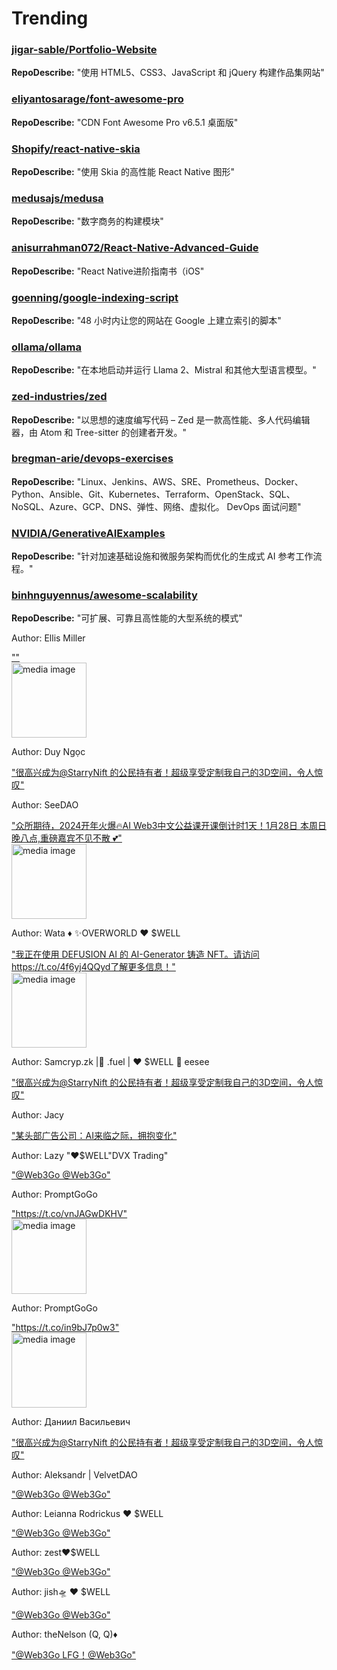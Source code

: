
# Trending

### [jigar-sable/Portfolio-Website](https://github.com/jigar-sable/Portfolio-Website)
**RepoDescribe:** "使用 HTML5、CSS3、JavaScript 和 jQuery 构建作品集网站"
  

### [eliyantosarage/font-awesome-pro](https://github.com/eliyantosarage/font-awesome-pro)
**RepoDescribe:** "CDN Font Awesome Pro v6.5.1 桌面版"
  

### [Shopify/react-native-skia](https://github.com/Shopify/react-native-skia)
**RepoDescribe:** "使用 Skia 的高性能 React Native 图形"
  

### [medusajs/medusa](https://github.com/medusajs/medusa)
**RepoDescribe:** "数字商务的构建模块"
  

### [anisurrahman072/React-Native-Advanced-Guide](https://github.com/anisurrahman072/React-Native-Advanced-Guide)
**RepoDescribe:** "React Native进阶指南书（iOS"
  

### [goenning/google-indexing-script](https://github.com/goenning/google-indexing-script)
**RepoDescribe:** "48 小时内让您的网站在 Google 上建立索引的脚本"
  

### [ollama/ollama](https://github.com/ollama/ollama)
**RepoDescribe:** "在本地启动并运行 Llama 2、Mistral 和其他大型语言模型。"
  

### [zed-industries/zed](https://github.com/zed-industries/zed)
**RepoDescribe:** "以思想的速度编写代码 – Zed 是一款高性能、多人代码编辑器，由 Atom 和 Tree-sitter 的创建者开发。"
  

### [bregman-arie/devops-exercises](https://github.com/bregman-arie/devops-exercises)
**RepoDescribe:** "Linux、Jenkins、AWS、SRE、Prometheus、Docker、Python、Ansible、Git、Kubernetes、Terraform、OpenStack、SQL、NoSQL、Azure、GCP、DNS、弹性、网络、虚拟化。 DevOps 面试问题"
  

### [NVIDIA/GenerativeAIExamples](https://github.com/NVIDIA/GenerativeAIExamples)
**RepoDescribe:** "针对加速基础设施和微服务架构而优化的生成式 AI 参考工作流程。"
  

### [binhnguyennus/awesome-scalability](https://github.com/binhnguyennus/awesome-scalability)
**RepoDescribe:** "可扩展、可靠且高性能的大型系统的模式"
  

<TwoColumnLayout>
  <div>
    <p>Author: Ellis Miller</p>
    <a href="https://twitter.com/EllisRedelen/status/1751101528377614783">""</a>
  </div>
  <img width="120" src="https://pbs.twimg.com/media/GE0pja0XQAAF-NU.png" alt="media image" />
</TwoColumnLayout>
  

<TwoColumnLayout>
  <div>
    <p>Author: Duy Ngọc</p>
    <a href="https://twitter.com/DuyNgoc1506/status/1751159017974686049">"很高兴成为@StarryNift 的公民持有者！超级享受定制我自己的3D空间，令人惊叹"</a>
  </div>
  <div></div>
</TwoColumnLayout>
  

<TwoColumnLayout>
  <div>
    <p>Author: SeeDAO</p>
    <a href="https://twitter.com/see_dao/status/1751162940630466729">"众所期待，2024开年火爆🔥AI   Web3中文公益课开课倒计时1天！1月28日 本周日晚八点,重磅嘉宾不见不散 💕"</a>
  </div>
  <img width="120" src="https://pbs.twimg.com/media/GE1hZ1aaUAAqQrm.jpg" alt="media image" />
</TwoColumnLayout>
  

<TwoColumnLayout>
  <div>
    <p>Author: Wata ♦️ ✨OVERWORLD ❤️ $WELL</p>
    <a href="https://twitter.com/russher24/status/1751145807913377800">"我正在使用 DEFUSION AI 的 AI-Generator 铸造 NFT。请访问https://t.co/4f6yj4QQyd了解更多信息！"</a>
  </div>
  <img width="120" src="https://pbs.twimg.com/media/GE1RzM8W4AAmTXt.png" alt="media image" />
</TwoColumnLayout>
  

<TwoColumnLayout>
  <div>
    <p>Author: Samcryp.zk |🐐 .fuel | ❤️ $WELL 💚 eesee</p>
    <a href="https://twitter.com/Sanjays06117790/status/1751124141783367722">"很高兴成为@StarryNift 的公民持有者！超级享受定制我自己的3D空间，令人惊叹"</a>
  </div>
  <div></div>
</TwoColumnLayout>
  

<TwoColumnLayout>
  <div>
    <p>Author: Jacy</p>
    <a href="https://twitter.com/jacy1975/status/1751056546270990406">"某头部广告公司：AI来临之际，拥抱变化"</a>
  </div>
  <div></div>
</TwoColumnLayout>
  

<TwoColumnLayout>
  <div>
    <p>Author: Lazy "❤️$WELL"DVX Trading"</p>
    <a href="https://twitter.com/Lazy_8am/status/1751178072102211980">"@Web3Go @Web3Go"</a>
  </div>
  <div></div>
</TwoColumnLayout>
  

<TwoColumnLayout>
  <div>
    <p>Author: PromptGoGo</p>
    <a href="https://twitter.com/PromptGoGo/status/1751173583995625783">"https://t.co/vnJAGwDKHV"</a>
  </div>
  <img width="120" src="https://pbs.twimg.com/media/GE1rFsObcAASlr5.jpg" alt="media image" />
</TwoColumnLayout>
  

<TwoColumnLayout>
  <div>
    <p>Author: PromptGoGo</p>
    <a href="https://twitter.com/PromptGoGo/status/1751175141504286823">"https://t.co/in9bJ7p0w3"</a>
  </div>
  <img width="120" src="https://pbs.twimg.com/media/GE1sgg7aAAAlCGv.jpg" alt="media image" />
</TwoColumnLayout>
  

<TwoColumnLayout>
  <div>
    <p>Author: Даниил Васильевич</p>
    <a href="https://twitter.com/MavDanVas/status/1751038984892059666">"很高兴成为@StarryNift 的公民持有者！超级享受定制我自己的3D空间，令人惊叹"</a>
  </div>
  <div></div>
</TwoColumnLayout>
  

<TwoColumnLayout>
  <div>
    <p>Author: Aleksandr | VelvetDAO</p>
    <a href="https://twitter.com/Arroowj/status/1751166819723817293">"@Web3Go @Web3Go"</a>
  </div>
  <div></div>
</TwoColumnLayout>
  

<TwoColumnLayout>
  <div>
    <p>Author: Leianna Rodrickus ❤️ $WELL</p>
    <a href="https://twitter.com/extortion1983/status/1751089958469636330">"@Web3Go @Web3Go"</a>
  </div>
  <div></div>
</TwoColumnLayout>
  

<TwoColumnLayout>
  <div>
    <p>Author: zest❤️$WELL</p>
    <a href="https://twitter.com/zestkim007/status/1751061296156647523">"@Web3Go @Web3Go"</a>
  </div>
  <div></div>
</TwoColumnLayout>
  

<TwoColumnLayout>
  <div>
    <p>Author: jish🛸 ❤️ $WELL</p>
    <a href="https://twitter.com/jisseu1/status/1751121695900045531">"@Web3Go @Web3Go"</a>
  </div>
  <div></div>
</TwoColumnLayout>
  

<TwoColumnLayout>
  <div>
    <p>Author: theNelson (Q, Q)♦️</p>
    <a href="https://twitter.com/nelsoncryptx/status/1751074000967491916">"@Web3Go LFG！@Web3Go"</a>
  </div>
  <div></div>
</TwoColumnLayout>
  
